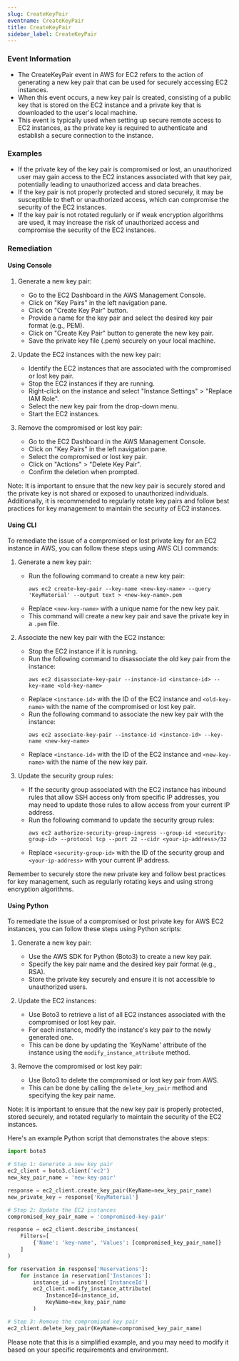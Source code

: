 ```yaml
--- 
slug: CreateKeyPair
eventname: CreateKeyPair
title: CreateKeyPair
sidebar_label: CreateKeyPair
---
```

                       
### Event Information

- The CreateKeyPair event in AWS for EC2 refers to the action of generating a new key pair that can be used for securely accessing EC2 instances.
- When this event occurs, a new key pair is created, consisting of a public key that is stored on the EC2 instance and a private key that is downloaded to the user's local machine.
- This event is typically used when setting up secure remote access to EC2 instances, as the private key is required to authenticate and establish a secure connection to the instance.


### Examples

- If the private key of the key pair is compromised or lost, an unauthorized user may gain access to the EC2 instances associated with that key pair, potentially leading to unauthorized access and data breaches.
- If the key pair is not properly protected and stored securely, it may be susceptible to theft or unauthorized access, which can compromise the security of the EC2 instances.
- If the key pair is not rotated regularly or if weak encryption algorithms are used, it may increase the risk of unauthorized access and compromise the security of the EC2 instances.

### Remediation

#### Using Console

1. Generate a new key pair:
   - Go to the EC2 Dashboard in the AWS Management Console.
   - Click on "Key Pairs" in the left navigation pane.
   - Click on "Create Key Pair" button.
   - Provide a name for the key pair and select the desired key pair format (e.g., PEM).
   - Click on "Create Key Pair" button to generate the new key pair.
   - Save the private key file (.pem) securely on your local machine.

2. Update the EC2 instances with the new key pair:
   - Identify the EC2 instances that are associated with the compromised or lost key pair.
   - Stop the EC2 instances if they are running.
   - Right-click on the instance and select "Instance Settings" > "Replace IAM Role".
   - Select the new key pair from the drop-down menu.
   - Start the EC2 instances.

3. Remove the compromised or lost key pair:
   - Go to the EC2 Dashboard in the AWS Management Console.
   - Click on "Key Pairs" in the left navigation pane.
   - Select the compromised or lost key pair.
   - Click on "Actions" > "Delete Key Pair".
   - Confirm the deletion when prompted.

Note: It is important to ensure that the new key pair is securely stored and the private key is not shared or exposed to unauthorized individuals. Additionally, it is recommended to regularly rotate key pairs and follow best practices for key management to maintain the security of EC2 instances.

#### Using CLI

To remediate the issue of a compromised or lost private key for an EC2 instance in AWS, you can follow these steps using AWS CLI commands:

1. Generate a new key pair:
   - Run the following command to create a new key pair:
     ```
     aws ec2 create-key-pair --key-name <new-key-name> --query 'KeyMaterial' --output text > <new-key-name>.pem
     ```
   - Replace `<new-key-name>` with a unique name for the new key pair.
   - This command will create a new key pair and save the private key in a `.pem` file.

2. Associate the new key pair with the EC2 instance:
   - Stop the EC2 instance if it is running.
   - Run the following command to disassociate the old key pair from the instance:
     ```
     aws ec2 disassociate-key-pair --instance-id <instance-id> --key-name <old-key-name>
     ```
   - Replace `<instance-id>` with the ID of the EC2 instance and `<old-key-name>` with the name of the compromised or lost key pair.
   - Run the following command to associate the new key pair with the instance:
     ```
     aws ec2 associate-key-pair --instance-id <instance-id> --key-name <new-key-name>
     ```
   - Replace `<instance-id>` with the ID of the EC2 instance and `<new-key-name>` with the name of the new key pair.

3. Update the security group rules:
   - If the security group associated with the EC2 instance has inbound rules that allow SSH access only from specific IP addresses, you may need to update those rules to allow access from your current IP address.
   - Run the following command to update the security group rules:
     ```
     aws ec2 authorize-security-group-ingress --group-id <security-group-id> --protocol tcp --port 22 --cidr <your-ip-address>/32
     ```
   - Replace `<security-group-id>` with the ID of the security group and `<your-ip-address>` with your current IP address.

Remember to securely store the new private key and follow best practices for key management, such as regularly rotating keys and using strong encryption algorithms.

#### Using Python

To remediate the issue of a compromised or lost private key for AWS EC2 instances, you can follow these steps using Python scripts:

1. Generate a new key pair:
   - Use the AWS SDK for Python (Boto3) to create a new key pair.
   - Specify the key pair name and the desired key pair format (e.g., RSA).
   - Store the private key securely and ensure it is not accessible to unauthorized users.

2. Update the EC2 instances:
   - Use Boto3 to retrieve a list of all EC2 instances associated with the compromised or lost key pair.
   - For each instance, modify the instance's key pair to the newly generated one.
   - This can be done by updating the 'KeyName' attribute of the instance using the `modify_instance_attribute` method.

3. Remove the compromised or lost key pair:
   - Use Boto3 to delete the compromised or lost key pair from AWS.
   - This can be done by calling the `delete_key_pair` method and specifying the key pair name.

Note: It is important to ensure that the new key pair is properly protected, stored securely, and rotated regularly to maintain the security of the EC2 instances.

Here's an example Python script that demonstrates the above steps:

```python
import boto3

# Step 1: Generate a new key pair
ec2_client = boto3.client('ec2')
new_key_pair_name = 'new-key-pair'

response = ec2_client.create_key_pair(KeyName=new_key_pair_name)
new_private_key = response['KeyMaterial']

# Step 2: Update the EC2 instances
compromised_key_pair_name = 'compromised-key-pair'

response = ec2_client.describe_instances(
    Filters=[
        {'Name': 'key-name', 'Values': [compromised_key_pair_name]}
    ]
)

for reservation in response['Reservations']:
    for instance in reservation['Instances']:
        instance_id = instance['InstanceId']
        ec2_client.modify_instance_attribute(
            InstanceId=instance_id,
            KeyName=new_key_pair_name
        )

# Step 3: Remove the compromised key pair
ec2_client.delete_key_pair(KeyName=compromised_key_pair_name)
```

Please note that this is a simplified example, and you may need to modify it based on your specific requirements and environment.


 